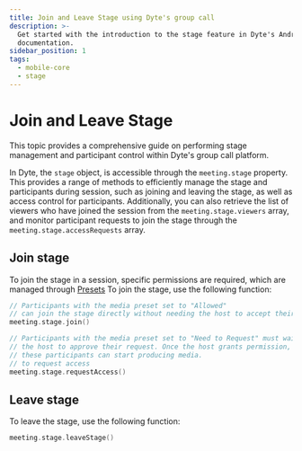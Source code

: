 ```yaml
---
title: Join and Leave Stage using Dyte's group call
description: >-
  Get started with the introduction to the stage feature in Dyte's Android
  documentation.
sidebar_position: 1
tags:
  - mobile-core
  - stage
---
```


# Join and Leave Stage

This topic provides a comprehensive guide on performing stage management and participant control within Dyte's group call platform.

In Dyte, the `stage` object, is accessible through the `meeting.stage` property. This provides a range of methods to efficiently manage the stage and participants during session, such as joining and leaving the stage, as well as access control for participants. Additionally, you can also retrieve the list of viewers who have joined the session from the `meeting.stage.viewers` array, and monitor participant requests to join the stage through the `meeting.stage.accessRequests` array.

## Join stage

To join the stage in a session, specific permissions are required, which are managed through [Presets](https://editor.dyte.io)
To join the stage, use the following function:

```kotlin
// Participants with the media preset set to "Allowed"
// can join the stage directly without needing the host to accept their request.
meeting.stage.join()

// Participants with the media preset set to "Need to Request" must wait for
// the host to approve their request. Once the host grants permission,
// these participants can start producing media.
// to request access
meeting.stage.requestAccess()
```

## Leave stage

To leave the stage, use the following function:

```kotlin
meeting.stage.leaveStage()
```

<head>
  <title>Android Core Join and Leave Stage using Dyte's group call</title>
  <meta name="description" content="Get started with the introduction to the stage feature in Dyte's Android documentation.">
</head>
